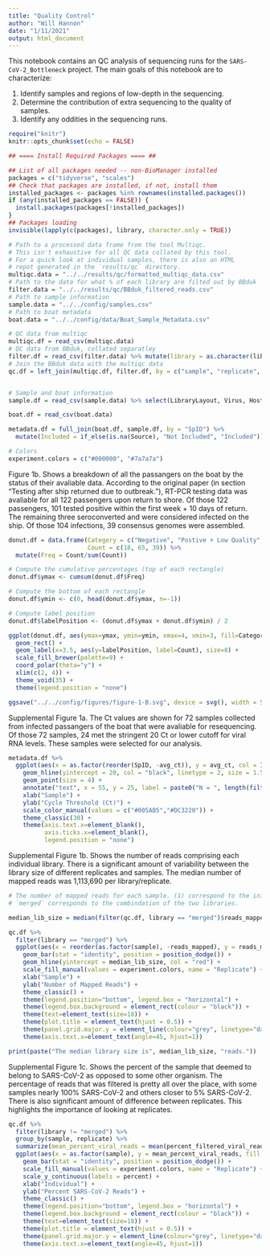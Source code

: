 ```yaml
---
title: "Quality Control"
author: "Will Hannon"
date: "1/11/2021"
output: html_document
---
```


This notebook contains an QC analysis of sequencing runs for the `SARS-CoV-2_Bottleneck` project. The main goals of this notebook are to characterize: 

1. Identify samples and regions of low-depth in the sequencing. 
2. Determine the contribution of extra sequencing to the quality of samples. 
3. Identify any oddities in the sequencing runs.

```r
require("knitr")
knitr::opts_chunk$set(echo = FALSE)
```

```r

## ==== Install Required Packages ==== ##

## List of all packages needed -- non-BioManager installed
packages = c("tidyverse", "scales")
## Check that packages are installed, if not, install them
installed_packages <- packages %in% rownames(installed.packages())
if (any(installed_packages == FALSE)) {
  install.packages(packages[!installed_packages])
}
## Packages loading
invisible(lapply(c(packages), library, character.only = TRUE))

```

```r

# Path to a processed data frame from the tool Multiqc.
# This isn't exhaustive for all QC data collated by this tool. 
# For a quick look at individual samples, there is also an HTML
# repot generated in the `results/qc` directory.
multiqc.data = "../../results/qc/formatted_multiqc_data.csv"
# Path to the data for what % of each library are filted out by BBduk
filter.data = "../../results/qc/BBduk_filtered_reads.csv"
# Path to sample information
sample.data = "../../config/samples.csv"
# Path to boat metadata
boat.data = "../../config/data/Boat_Sample_Metadata.csv"

```

```r

# QC data from multiqc
multiqc.df = read_csv(multiqc.data)
# QC data from BBduk, collated separatley
filter.df = read_csv(filter.data) %>% mutate(library = as.character(library))
# Join the BBduk data with the multiqc data
qc.df = left_join(multiqc.df, filter.df, by = c("sample", "replicate", "library"))


# Sample and boat information
sample.df = read_csv(sample.data) %>% select(LibraryLayout, Virus, Host, Source, SpID ="spID") %>% distinct()

boat.df = read_csv(boat.data) 

metadata.df = full_join(boat.df, sample.df, by = "SpID") %>% 
  mutate(Included = if_else(is.na(Source), "Not Included", "Included"))

# Colors 
experiment.colors = c("#000000", "#7a7a7a")
```

Figure 1b. Shows a breakdown of all the passangers on the boat by the status of their avaliable data. According to the original paper (in section "Testing after ship returned due to outbreak."), RT-PCR testing data was avaliable for all 122 passengers upon return to shore. Of those 122 passengers, 101 tested positive within the first week + 10 days of return. The remaining three seroconverted and were considered infected on the ship. Of those 104 infections, 39 consensus genomes were assembled. 

```r

donut.df = data.frame(Category = c("Negative", "Postive + Low Quality", "Positve + Deep-Sequenced"),
                      Count = c(18, 65, 39)) %>% 
  mutate(Freq = Count/sum(Count))

# Compute the cumulative percentages (top of each rectangle)
donut.df$ymax <- cumsum(donut.df$Freq)

# Compute the bottom of each rectangle
donut.df$ymin <- c(0, head(donut.df$ymax, n=-1))

# Compute label position
donut.df$labelPosition <- (donut.df$ymax + donut.df$ymin) / 2

ggplot(donut.df, aes(ymax=ymax, ymin=ymin, xmax=4, xmin=3, fill=Category)) +
  geom_rect() +
  geom_label(x=3.5, aes(y=labelPosition, label=Count), size=8) +
  scale_fill_brewer(palette=9) +
  coord_polar(theta="y") +
  xlim(c(2, 4)) +
  theme_void(35) +
  theme(legend.position = "none")

ggsave("../../config/figures/figure-1-B.svg", device = svg(), width = 5, height = 5)

```


Supplemental Figure 1a. The Ct values are shown for 72 samples collected from infected passangers of the boat that were avaliable for resequencing. Of those 72 samples, 24 met the stringent 20 Ct or lower cutoff for viral RNA levels. These samples were selected for our analysis. 

```r

metadata.df %>% 
  ggplot(aes(x = as.factor(reorder(SpID, -avg_ct)), y = avg_ct, col = Included)) + 
    geom_hline(yintercept = 20, col = "black", linetype = 2, size = 1.5) + 
    geom_point(size = 4) +
    annotate("text", x = 55, y = 25, label = paste0("N = ", length(filter(metadata.df, avg_ct <= 20)$SpID)), size = 11) + 
    xlab("Sample") + 
    ylab("Cycle Threshold (Ct)") + 
    scale_color_manual(values = c("#005AB5","#DC3220")) + 
    theme_classic(30) +
    theme(axis.text.x=element_blank(), 
          axis.ticks.x=element_blank(),
          legend.position = "none") 

```

Supplemental Figure 1b. Shows the number of reads comprising each individual library. There is a significant amount of variability between the library size of different replicates and samples. The median number of mapped reads was 1,113,690 per library/replicate. 

```r

# The number of mapped reads for each sample. (1) correspond to the initial sequencing. (2) corresponds to the supplementary sequencing.
# `merged` corresponds to the combindation of the two libraries. 

median_lib_size = median(filter(qc.df, library == "merged")$reads_mapped)

qc.df %>% 
  filter(library == "merged") %>% 
  ggplot(aes(x = reorder(as.factor(sample), -reads_mapped), y = reads_mapped, fill = as.factor(replicate))) +
    geom_bar(stat = "identity", position = position_dodge()) + 
    geom_hline(yintercept = median_lib_size, col = "red") + 
    scale_fill_manual(values = experiment.colors, name = "Replicate") +
    xlab("Sample") +
    ylab("Number of Mapped Reads") +
    theme_classic() +
    theme(legend.position="bottom", legend.box = "horizontal") +
    theme(legend.box.background = element_rect(colour = "black")) +
    theme(text=element_text(size=18)) +
    theme(plot.title = element_text(hjust = 0.5)) +
    theme(panel.grid.major.y = element_line(colour="grey", linetype="dashed")) +
    theme(axis.text.x=element_text(angle=45, hjust=1))

print(paste("The median library size is", median_lib_size, "reads."))
```

Supplemental Figure 1c. Shows the percent of the sample that deemed to belong to SARS-CoV-2 as opposed to some other organism. The percentage of reads that was filtered is pretty all over the place, with some samples nearly 100% SARS-CoV-2 and others closer to 5% SARS-CoV-2. There is also significant amount of difference between replicates. This highlights the importance of looking at replicates. 

```r

qc.df %>%
  filter(library != "merged") %>% 
  group_by(sample, replicate) %>% 
  summarize(mean_percent_viral_reads = mean(percent_filtered_viral_reads)) %>% 
  ggplot(aes(x = as.factor(sample), y = mean_percent_viral_reads, fill = as.factor(replicate))) +
    geom_bar(stat = "identity", position = position_dodge()) + 
    scale_fill_manual(values = experiment.colors, name = "Replicate") +
    scale_y_continuous(labels = percent) + 
    xlab("Individual") +
    ylab("Percent SARS-CoV-2 Reads") +
    theme_classic() +
    theme(legend.position="bottom", legend.box = "horizontal") +
    theme(legend.box.background = element_rect(colour = "black")) +
    theme(text=element_text(size=18)) +
    theme(plot.title = element_text(hjust = 0.5)) +
    theme(panel.grid.major.y = element_line(colour="grey", linetype="dashed")) +
    theme(axis.text.x=element_text(angle=45, hjust=1))

```

